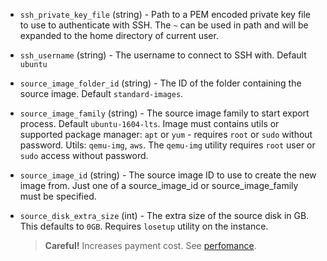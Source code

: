 <!-- Code generated from the comments of the Config struct in post-processor/yandex-export/post-processor.go; DO NOT EDIT MANUALLY -->

- `ssh_private_key_file` (string) - Path to a PEM encoded private key file to use to authenticate with SSH.
  The `~` can be used in path and will be expanded to the home directory
  of current user.

- `ssh_username` (string) - The username to connect to SSH with. Default `ubuntu`

- `source_image_folder_id` (string) - The ID of the folder containing the source image. Default `standard-images`.

- `source_image_family` (string) - The source image family to start export process. Default `ubuntu-1604-lts`.
  Image must contains utils or supported package manager: `apt` or `yum` -
  requires `root` or `sudo` without password.
  Utils: `qemu-img`, `aws`. The `qemu-img` utility requires `root` user or
  `sudo` access without password.

- `source_image_id` (string) - The source image ID to use to create the new image from. Just one of a source_image_id or
  source_image_family must be specified.

- `source_disk_extra_size` (int) - The extra size of the source disk in GB. This defaults to `0GB`.
  Requires `losetup` utility on the instance.
  > **Careful!** Increases payment cost.
  > See [perfomance](https://cloud.yandex.com/docs/compute/concepts/disk#performance).
